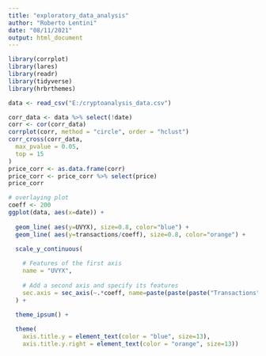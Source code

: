 ```yaml
---
title: "exploratory_data_analysis"
author: "Roberto Lentini"
date: "08/11/2021"
output: html_document
---
```

```r
library(corrplot)
library(lares)
library(readr)
library(tidyverse)
library(hrbrthemes)
```
```r
data <- read_csv("E:/cryptoanalysis_data.csv")
```
```r
corr_data <- data %>% select(!date)
corr <- cor(corr_data)
corrplot(corr, method = "circle", order = "hclust") 
corr_cross(corr_data, 
  max_pvalue = 0.05, 
  top = 15
)
price_corr <- as.data.frame(corr)
price_corr <- price_corr %>% select(price)
price_corr
```
```r
# overlaying plot
coeff <- 200
ggplot(data, aes(x=date)) +
  
  geom_line( aes(y=UVYX), size=0.8, color="blue") +
  geom_line( aes(y=transactions/coeff), size=0.8, color="orange") +

  scale_y_continuous(
    
    # Features of the first axis
    name = "UVYX",
    
    # Add a second axis and specify its features
    sec.axis = sec_axis(~.*coeff, name=paste(paste(paste("Transactions","/"),as.character(coeff)),""))
  ) + 
  
  theme_ipsum() +

  theme(
    axis.title.y = element_text(color = "blue", size=13),
    axis.title.y.right = element_text(color = "orange", size=13))
```

